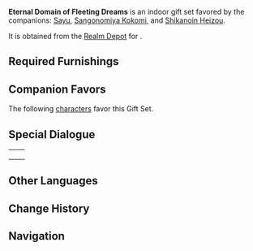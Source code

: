 {{Furnishing Infobox
|id             = 350056
|image          = Furnishing Set Eternal Domain of Fleeting Dreams Display.png
|category       = Indoor Set
|subcategory    = Gift Set
|rarity         = 4
|adeptal_energy = 600
|load           = 
|description    = This bedroom is filled with a unique Inazuman aesthetic but also adopts ideas from other nations quite freely, thus striking a brilliant balance between tradition and practicality. The design process included considerations as to how guests might feel, and the room itself was designed for them to relax sufficiently, such that they will feel re-energized, as one might after a long, dreaming sleep, even after only taking a short rest. The kotatsu that has been kindly set up also contributes to feeling of never wanting to leave your room.
|blueprint      = [[Realm Depot]]
}}

'''Eternal Domain of Fleeting Dreams''' is an indoor gift set favored by the companions: [[Sayu]], [[Sangonomiya Kokomi]], and [[Shikanoin Heizou]].

It is obtained from the [[Realm Depot]] for {{Item|Realm Currency|24|x=240}}.

==Required Furnishings==
{{Recipe
|type = Gift Set
|Yumemiru "Sakura's Rest" Bed = 1
|Yumemiru "Cold and Warmth" Kotatsu = 1
|Spiritchaser Screen = 1
|Cast in Clay = 1
|Red-Iron Coral = 1
|Yumemiru "Dewcover" Wardrobe = 1
|Teahouse Cushion: Night-Woven = 4
|sort = Yumemiru "Sakura's Rest" Bed,Yumemiru "Cold and Warmth" Kotatsu,Spiritchaser Screen,Cast in Clay,Red-Iron Coral,Yumemiru "Dewcover" Wardrobe,Teahouse Cushion: Night-Woven,Yumemiru "Jukaku" Folding Screen
|yield = 0
|Yumemiru "Jukaku" Folding Screen = 1}}

==Companion Favors==
The following [[characters]] favor this Gift Set.
{{Companion/Header}}
{{Companion
|character = Sayu
|rewards = {{Card|Primogem|20}}{{Card|Guide to Light|2}}{{Card|Mora|20,000}}
}}
{{Companion
|character = Sangonomiya Kokomi
|rewards = {{Card|Primogem|20}}{{Card|Varunada Lazurite Fragment|1}}{{Card|Mora|20,000}}
}}
{{Companion
|character = Shikanoin Heizou
|rewards = {{Card|Primogem|20}}{{Card|Guide to Transience|2}}{{Card|Mora|20,000}}
}}
{{Companion/Footer}}

==Special Dialogue==
{{HousingCompanion|favorite}}

{| class="wikitable"
|-
|{{Card|Sayu}}||{{Transclude|Sayu/Companion|Eternal Domain of Fleeting Dreams}}
|-
|{{Card|Sangonomiya Kokomi}}||{{Transclude|Sangonomiya Kokomi/Companion|Eternal Domain of Fleeting Dreams}}
|-
|{{Card|Shikanoin Heizou}}||{{Transclude|Shikanoin Heizou/Companion|Eternal Domain of Fleeting Dreams}}
|}

==Other Languages==
{{Other Languages
|en      = Eternal Domain of Fleeting Dreams
|zhs     = 遐久瞬梦间
|zhs_rm  = Xiájiǔ Shùnmèng Jiān
|zht     = 遐久瞬夢間
|zht_rm  = Xiájiǔ Shùnmèng Jiān
|zh_tl   = Room of Long-Time Fleeting Dreams
|zh_note = {{Lang|mini=1|zh=间/間}} can mean either "room" or "amidst". Hence, the Chinese name can alternately be translated as "Amidst Long-Time Fleeting Dreams."
|ja      = 夢の常しえ
|ja_rm   = Yume no Tokoshie
|ja_tl   = Eternity of Dreams
|ko      = 오랜 순간의 꿈
|ko_rm   = 
|ko_tl   = 
|es      = Habitación de los sueños transitorios
|es_tl   = (Bed)room of Transitory Dreams
|fr      = Domaine des rêves éphémères
|fr_tl   = Domain of Ephemeral Dreams
|ru      = Вечный зал мимолётных грёз
|ru_tl   = 
|th      = ห้วงความฝันอันยาวนาน
|th_rm   = 
|th_tl   = 
|vi      = Giấc Mộng Êm Đềm
|vi_tl   = 
|de      = Ewiges Reich der flüchtigen Träume
|de_tl   = Eternal Realm of Fleeting Dreams
|id      = Kamar Tidur Mimpi Keabadian
|id_tl   = Bedroom of Eternal Dreams
|pt      = Domínio dos Sonhos Transitórios
|pt_tl   = 
}}

==Change History==
{{Change History|2.2}}

==Navigation==
{{Furnishing Navbox/Sets|type=gift}}